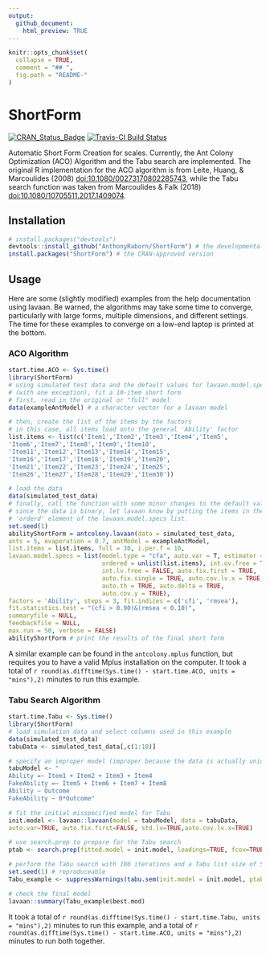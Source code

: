 ```yaml
---
output:
  github_document:
    html_preview: TRUE
---
```

```r
knitr::opts_chunk$set(
  collapse = TRUE,
  comment = "## ",
  fig.path = "README-"
)
```

# ShortForm
[![CRAN_Status_Badge](http://www.r-pkg.org/badges/version/ShortForm)](http://cran.r-project.org/package=ShortForm)
[![Travis-CI Build Status](http://travis-ci.org/AnthonyRaborn/ShortForm.svg?branch=master)](http://travis-ci.org/AnthonyRaborn/ShortForm)

Automatic Short Form Creation for scales. Currently, the Ant Colony Optimization  (ACO) Algorithm and the Tabu search are implemented. The original R implementation for the ACO algorithm is from Leite, Huang, & Marcoulides (2008) <doi:10.1080/00273170802285743>, while the Tabu search function was taken from Marcoulides & Falk (2018) <doi:10.1080/10705511.2017.1409074>.

## Installation
```r
# install.packages("devtools")
devtools::install_github("AnthonyRaborn/ShortForm") # the developmental version
install.packages("ShortForm") # the CRAN-approved version
```

## Usage

Here are some (slightly modified) examples from the help documentation using
lavaan. Be warned, the algorithms may take some time to converge, particularly
with large forms, multiple dimensions, and different settings. The time for these
examples to converge on a low-end laptop is printed at the bottom.

### ACO Algorithm

```r
start.time.ACO <- Sys.time()
library(ShortForm)
# using simulated test data and the default values for lavaan.model.specs
# (with one exception), fit a 10-item short form
# first, read in the original or "full" model
data(exampleAntModel) # a character vector for a lavaan model

# then, create the list of the items by the factors
# in this case, all items load onto the general 'Ability' factor
list.items <- list(c('Item1','Item2','Item3','Item4','Item5',
'Item6','Item7','Item8','Item9','Item10',
'Item11','Item12','Item13','Item14','Item15',
'Item16','Item17','Item18','Item19','Item20',
'Item21','Item22','Item23','Item24','Item25',
'Item26','Item27','Item28','Item29','Item30'))

# load the data
data(simulated_test_data)
# finally, call the function with some minor changes to the default values.
# since the data is binary, let lavaan know by putting the items in the
# 'orderd' element of the lavaan.model.specs list.
set.seed(1)
abilityShortForm = antcolony.lavaan(data = simulated_test_data,
ants = 5, evaporation = 0.7, antModel = exampleAntModel,
list.items = list.items, full = 30, i.per.f = 10,
lavaan.model.specs = list(model.type = "cfa", auto.var = T, estimator = "default", 
                          ordered = unlist(list.items), int.ov.free = TRUE,
                          int.lv.free = FALSE, auto.fix.first = TRUE, 
                          auto.fix.single = TRUE, auto.cov.lv.x = TRUE, 
                          auto.th = TRUE, auto.delta = TRUE, 
                          auto.cov.y = TRUE),
factors = 'Ability', steps = 3, fit.indices = c('cfi', 'rmsea'),
fit.statistics.test = "(cfi > 0.90)&(rmsea < 0.10)",
summaryfile = NULL,
feedbackfile = NULL,
max.run = 50, verbose = FALSE)
abilityShortForm # print the results of the final short form
```

A similar example can be found in the `antcolony.mplus` function, but requires you to have a valid Mplus installation on the computer. It took a total of `r round(as.difftime(Sys.time() - start.time.ACO, units = "mins"),2)` minutes to run this example.

### Tabu Search Algorithm

```r
start.time.Tabu <- Sys.time()
library(ShortForm)
# load simulation data and select columns used in this example
data(simulated_test_data) 
tabuData <- simulated_test_data[,c(1:10)]

# specify an improper model (improper because the data is actually unidimensional)
tabuModel <- "
Ability =~ Item1 + Item2 + Item3 + Item4
FakeAbility =~ Item5 + Item6 + Item7 + Item8
Ability ~ Outcome
FakeAbility ~ 0*Outcome"

# fit the initial misspecified model for Tabu
init.model <- lavaan::lavaan(model = tabuModel, data = tabuData, 
auto.var=TRUE, auto.fix.first=FALSE, std.lv=TRUE,auto.cov.lv.x=TRUE)

# use search.prep to prepare for the Tabu search
ptab <- search.prep(fitted.model = init.model, loadings=TRUE, fcov=TRUE, errors=FALSE)

# perform the Tabu search with 100 iterations and a Tabu list size of 5
set.seed(1) # reproduceable
Tabu_example <- suppressWarnings(tabu.sem(init.model = init.model, ptab = ptab, obj = AIC, niter = 25, tabu.size = 5)) # the suppressWarning wrapping hides the lavaan WARNING output from improper models

# check the final model
lavaan::summary(Tabu_example$best.mod)
```

It took a total of `r round(as.difftime(Sys.time() - start.time.Tabu, units = "mins"),2)` minutes to run this example, and a total of `r round(as.difftime(Sys.time() - start.time.ACO, units = "mins"),2)` minutes to run both together.